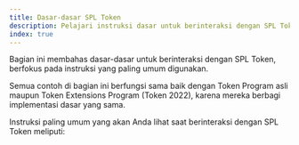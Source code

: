 ```yaml
---
title: Dasar-dasar SPL Token
description: Pelajari instruksi dasar untuk berinteraksi dengan SPL Token.
index: true
---
```


Bagian ini membahas dasar-dasar untuk berinteraksi dengan SPL Token, berfokus
pada instruksi yang paling umum digunakan.

Semua contoh di bagian ini berfungsi sama baik dengan Token Program asli maupun
Token Extensions Program (Token 2022), karena mereka berbagi implementasi dasar
yang sama.

Instruksi paling umum yang akan Anda lihat saat berinteraksi dengan SPL Token
meliputi:
